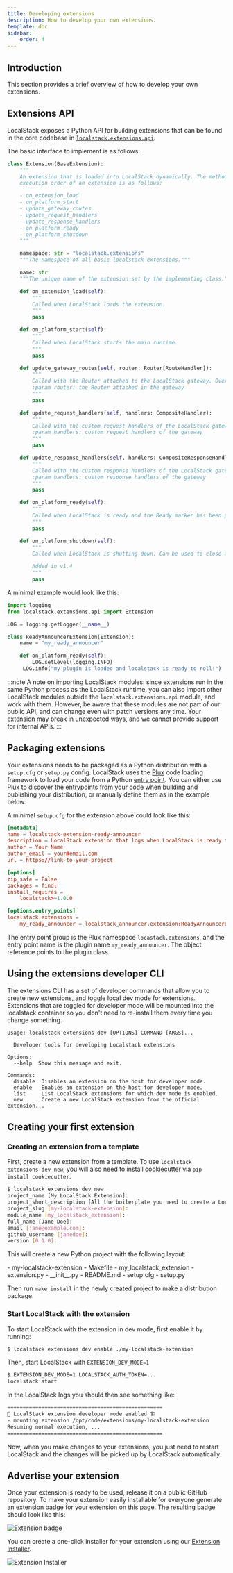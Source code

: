 ```yaml
---
title: Developing extensions
description: How to develop your own extensions.
template: doc
sidebar:
    order: 4
---
```



## Introduction

This section provides a brief overview of how to develop your own extensions.

## Extensions API

LocalStack exposes a Python API for building extensions that can be found in the core codebase in [`localstack.extensions.api`](https://github.com/localstack/localstack/tree/master/localstack/extensions/api).

The basic interface to implement is as follows:

```python showLineNumbers
class Extension(BaseExtension):
    """
    An extension that is loaded into LocalStack dynamically. The method
    execution order of an extension is as follows:

    - on_extension_load
    - on_platform_start
    - update_gateway_routes
    - update_request_handlers
    - update_response_handlers
    - on_platform_ready
    - on_platform_shutdown
    """

    namespace: str = "localstack.extensions"
    """The namespace of all basic localstack extensions."""

    name: str
    """The unique name of the extension set by the implementing class."""

    def on_extension_load(self):
        """
        Called when LocalStack loads the extension.
        """
        pass

    def on_platform_start(self):
        """
        Called when LocalStack starts the main runtime.
        """
        pass

    def update_gateway_routes(self, router: Router[RouteHandler]):
        """
        Called with the Router attached to the LocalStack gateway. Overwrite this to add or update routes.
        :param router: the Router attached in the gateway
        """
        pass

    def update_request_handlers(self, handlers: CompositeHandler):
        """
        Called with the custom request handlers of the LocalStack gateway. Overwrite this to add or update handlers.
        :param handlers: custom request handlers of the gateway
        """
        pass

    def update_response_handlers(self, handlers: CompositeResponseHandler):
        """
        Called with the custom response handlers of the LocalStack gateway. Overwrite this to add or update handlers.
        :param handlers: custom response handlers of the gateway
        """
        pass

    def on_platform_ready(self):
        """
        Called when LocalStack is ready and the Ready marker has been printed.
        """
        pass

    def on_platform_shutdown(self):
        """
        Called when LocalStack is shutting down. Can be used to close any resources (threads, processes, sockets, etc.).

        Added in v1.4
        """
        pass
```

A minimal example would look like this:

```python showLineNumbers
import logging
from localstack.extensions.api import Extension

LOG = logging.getLogger(__name__)

class ReadyAnnouncerExtension(Extension):
    name = "my_ready_announcer"

    def on_platform_ready(self):
        LOG.setLevel(logging.INFO)
     LOG.info("my plugin is loaded and localstack is ready to roll!")
```

:::note
A note on importing LocalStack modules: since extensions run in the same Python process as the LocalStack runtime,
you can also import other LocalStack modules outside the `localstack.extensions.api` module, and work with them.
However, be aware that these modules are not part of our public API, and can change even with patch versions any time.
Your extension may break in unexpected ways, and we cannot provide support for internal APIs.
:::

## Packaging extensions

Your extensions needs to be packaged as a Python distribution with a
`setup.cfg` or `setup.py` config.
LocalStack uses the
[Plux](https://github.com/localstack/plux) code loading framework to load your
code from a Python [entry point](https://packaging.python.org/en/latest/specifications/entry-points/).
You can either use Plux to discover the entrypoints from your code when
building and publishing your distribution, or manually define them as in the
example below.

A minimal `setup.cfg` for the extension above could look like this:

```toml showLineNumbers
[metadata]
name = localstack-extension-ready-announcer
description = LocalStack extension that logs when LocalStack is ready to receive requests
author = Your Name
author_email = your@email.com
url = https://link-to-your-project

[options]
zip_safe = False
packages = find:
install_requires =
    localstack>=1.0.0

[options.entry_points]
localstack.extensions =
    my_ready_announcer = localstack_announcer.extension:ReadyAnnouncerExtension
```

The entry point group is the Plux namespace `locastack.extensions`, and the
entry point name is the plugin name `my_ready_announcer`.
The object
reference points to the plugin class.

## Using the extensions developer CLI

The extensions CLI has a set of developer commands that allow you to create new extensions, and toggle local dev mode for extensions.
Extensions that are toggled for developer mode will be mounted into the localstack container so you don't need to re-install them every time you change something.

```console
Usage: localstack extensions dev [OPTIONS] COMMAND [ARGS]...

  Developer tools for developing Localstack extensions

Options:
  --help  Show this message and exit.

Commands:
  disable  Disables an extension on the host for developer mode.
  enable   Enables an extension on the host for developer mode.
  list     List LocalStack extensions for which dev mode is enabled.
  new      Create a new LocalStack extension from the official extension...
```

## Creating your first extension

### Creating an extension from a template

First, create a new extension from a template.
To use `localstack extensions dev new`, you will also need to install [cookiecutter](https://github.com/cookiecutter/cookiecutter) via `pip install cookiecutter`.

```bash showLineNumbers
$ localstack extensions dev new
project_name [My LocalStack Extension]:
project_short_description [All the boilerplate you need to create a LocalStack extension.]:
project_slug [my-localstack-extension]:
module_name [my_localstack_extension]:
full_name [Jane Doe]:
email [jane@example.com]:
github_username [janedoe]:
version [0.1.0]:
```

This will create a new Python project with the following layout:

<FileTree>
- my-localstack-extension
  - Makefile
  - my_localstack_extension
    - extension.py
    - __init__.py
  - README.md
  - setup.cfg
  - setup.py
</FileTree>

Then run `make install` in the newly created project to make a distribution package.

### Start LocalStack with the extension

To start LocalStack with the extension in dev mode, first enable it by running:

```bash
$ localstack extensions dev enable ./my-localstack-extension
```

Then, start LocalStack with `EXTENSION_DEV_MODE=1`

```bash
$ EXTENSION_DEV_MODE=1 LOCALSTACK_AUTH_TOKEN=...
localstack start
```

In the LocalStack logs you should then see something like:

```bash
==================================================
👷 LocalStack extension developer mode enabled 🏗
- mounting extension /opt/code/extensions/my-localstack-extension
Resuming normal execution, ...
==================================================
```

Now, when you make changes to your extensions, you just need to restart LocalStack and the changes will be picked up by LocalStack automatically.

## Advertise your extension

Once your extension is ready to be used, release it on a public GitHub repository.
To make your extension easily installable for everyone generate an extension badge for your extension on this page.
The resulting badge should look like this:

![Extension badge](https://localstack.cloud/gh/extension-badge.svg)

You can create a one-click installer for your extension using our [Extension Installer](https://app.localstack.cloud/extensions/remote).

![Extension Installer](/images/aws/extension-installer.png)
